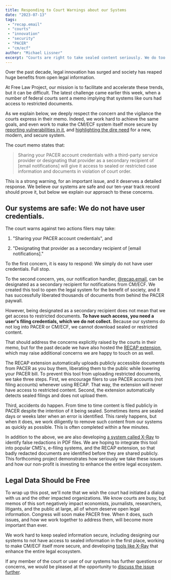 ```yaml
---
title: Responding to Court Warnings about our Systems
date: "2023-07-13"
tags:
 - "recap.email"
 - "courts"
 - "innovation"
 - "security"
 - "PACER"
 - "cm/ecf"
author: "Michael Lissner"
excerpt: "Courts are right to take sealed content seriously. We do too."
---
```


<p class="lead">Over the past decade, legal innovation has surged and society has reaped huge benefits from open legal information.</p>

At Free Law Project, our mission is to facilitate and accelerate these trends, but it can be difficult. The latest challenge came earlier this week, when a number of federal courts sent a memo implying that systems like ours had access to restricted documents.

As we explain below, we deeply respect the concern and the vigilance the courts express in their memo. Indeed, we work hard to achieve the same goals, and even work to make the CM/ECF system itself more secure by [reporting vulnerabilities in it][vuln], and [highlighting the dire need][adv] for a new, modern, and secure system.

The court memo states that:

> Sharing your PACER account credentials with a third-party service provider or designating that provider as a secondary recipient of [email notifications] will give it access to sealed or restricted case information and documents in violation of court order.

This is a strong warning, for an important issue, and it deserves a detailed response. We believe our systems are safe and our ten-year track record should prove it, but below we explain our approach to these concerns.

[vuln]: /2017/02/20/pacer-is-vulnerable/
[adv]: /2021/10/05/pacer-is-a-national-security-problem/

## Our systems are safe: We do not have user credentials.

The court warns against two actions filers may take:

1. "Sharing your PACER account credentials", and

2. "Designating that provider as a secondary recipient of [email notifications]."

To the first concern, it is easy to respond: We simply do not have user credentials. Full stop.

To the second concern, yes, our notification handler, [@recap.email][rde], can be designated as a secondary recipient for notifications from CM/ECF. We created this tool to open the legal system for the benefit of society, and it has successfully liberated thousands of documents from behind the PACER paywall.

However, being designated as a secondary recipient does not mean that we get access to restricted documents. **To have such access, you need a user's filing credentials, which we do not collect.** Because our systems do not log into PACER or CM/ECF, we cannot download sealed or restricted content.

That should address the concerns explicitly raised by the courts in their memo, but for the past decade we have also hosted the [RECAP extension][r], which may raise additional concerns we are happy to touch on as well.

The RECAP extension automatically uploads publicly accessible documents from PACER as you buy them, liberating them to the public while lowering your PACER bill. To prevent this tool from uploading restricted documents, we take three steps. First, we encourage filers to use PACER accounts (not filing accounts) whenever using RECAP. That way, the extension will never have access to restricted content. Second, the extension automatically detects sealed filings and does not upload them.

Third, accidents do happen. From time to time content is filed publicly in PACER despite the intention of it being sealed. Sometimes items are sealed days or weeks later when an error is identified. This rarely happens, but when it does, we work diligently to remove such content from our systems as quickly as possible. This is often completed within a few minutes.

In addition to the above, we are also developing [a system called X-Ray][x] to identify false redactions in PDF files. We are hoping to integrate this tool into popular CMS's, e-filing systems, and the RECAP extension, so that badly redacted documents are identified before they are shared publicly. This forthcoming project demonstrates how seriously we take these issues and how our non-profit is investing to enhance the entire legal ecosystem.

[r]: https://free.law/recap/
[rde]: https://recap.email
[x]: /projects/x-ray/


## Legal Data Should be Free

To wrap up this post, we'll note that we wish the court had initiated a dialog with us  and the other impacted organizations. We know courts are busy, but memos of this sort negatively impact economists, journalists, researchers, litigants, and the public at large, all of whom deserve open legal information. Congress will soon make PACER free. When it does, such issues, and how we work together to address them, will become more important than ever.

We work hard to keep sealed information secure, including designing our systems to not have access to sealed information in the first place, working to make CM/ECF itself more secure, and developing [tools like X-Ray][x] that enhance the entire legal ecosystem.

If any member of the court or user of our systems has further questions or concerns, we would be pleased at the opportunity to [discuss the issue further][c].

[c]: /contact/